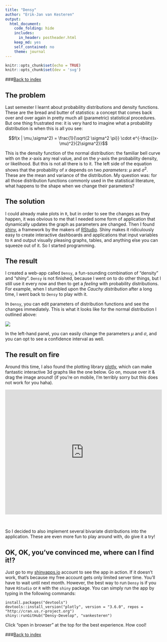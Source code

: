 ```yaml
---
title: "Densy"
author: "Erik-Jan van Kesteren"
output:
  html_document:
    code_folding: hide
    includes:
      in_header: postheader.html
    keep_md: yes
    self_contained: no
    theme: journal
---
```


```r
knitr::opts_chunk$set(echo = TRUE)
knitr::opts_chunk$set(dev = 'svg')
```

###[Back to index](../index.html)

## The problem
Last semester I learnt about probability distributions and density functions. These are the bread and butter of statistics: a concept that comes back over and over again in pretty much all (parametric) statistical procedures. But one thing frustrated me: it is very hard to imagine what a probability distribution is when this is all you see:

$$f(x | \mu,\sigma^2) = \frac{1}{\sqrt{2 \sigma^2 \pi}} \cdot e^{-\frac{(x-\mu)^2}{2\sigma^2}}$$


This is the density function of the normal distribution: the familiar bell curve with on the $x$-axis any real value, and on the $y$-axis the probability density, or likelihood. But this is not all there is to it. The left side of the equation shows that the probability of $x$ depends on two *parameters*: $\mu$ and $\sigma^2$. These are the mean and variance of the distribution. My question was: for all those distribution functions commonly used in the statistical literature, what happens to the shape when we change their parameters?

## The solution
I could already make plots in `R`, but in order to see the changes as they happen, it was obvious to me that I needed some form of application that dynamically updates the graph as parameters are changed. Then I found [shiny](http://shiny.rstudio.com/), a framework by the makers of [RStudio](https://www.rstudio.com/). Shiny makes it ridiculously easy to create interactive dashboards and applications that input variables to `R` and output visually pleasing graphs, tables, and anything else you can squeeze out of it. So I started programming.

## The result

I created a web-app called `Densy`, a fun-sounding combination of "density" and "shiny". `Densy` is not finished, because I went on to do other things, but I still use it every now and then to get a *feeling* with probability distributions. For example, when I stumbled upon the *Cauchy distribution* after a long time, I went back to `Densy` to play with it.

In `Densy`, you can edit parameters of distribution functions and see the changes immediately. This is what it looks like for the normal distribution I outlined above:

![](densy_files/normal.png)

In the left-hand panel, you can easily change the parameters $\mu$ and $\sigma$, and you can opt to see a confidence interval as well.

## The result on fire

Around this time, I also found the plotting library [plotly](https://plot.ly/), which can make fantastic interactive 3d graphs like the one below. Go on, mouse over it & drag the image around! (if you're on mobile, I'm terribly sorry but this does not work for you haha).

<iframe width="100%" height="400" frameborder="0" scrolling="no" src="https://plot.ly/~erikjan/3.embed?share_key=HPMG48qGQizPJ0gw0wWxc9"></iframe>

<br/>

So I decided to also implement several bivariate distributions into the application. These are even more fun to play around with, do give it a try!

## OK, OK, you've convinced me, where can I find it!?

Just go to my [shinyapps.io](https://erikjan.shinyapps.io/Densy/) account to see the app in action. If it doesn't work, that's because my free account gets only limited server time. You'll have to wait until next month. However, the best way to run `Densy` is if you have `RStudio` or `R` with the `shiny` package. You can simply run the app by typing in the following commands:
```
install.packages("devtools")
devtools::install_version("plotly", version = "3.6.0", repos = "http://cran.us.r-project.org")
shiny::runGitHub("Densy-Develop", "vankesteren")
```
Click "open in browser" at the top for the best experience. How cool!




###[Back to index](../index.html)
